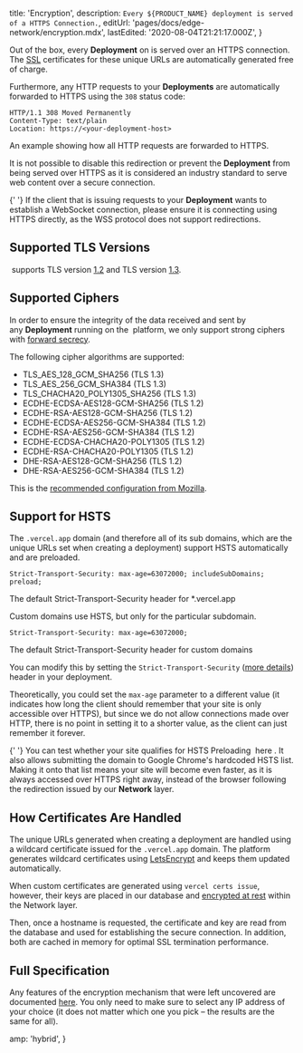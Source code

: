 
  title: 'Encryption',
  description: `Every ${PRODUCT_NAME} deployment is served of a HTTPS Connection.`,
  editUrl: 'pages/docs/edge-network/encryption.mdx',
  lastEdited: '2020-08-04T21:21:17.000Z',
}

Out of the box, every **Deployment** on <ProductName /> is served over an HTTPS connection. The [SSL](https://en.wikipedia.org/wiki/Transport_Layer_Security) certificates for these unique URLs are automatically generated free of charge.

Furthermore, any HTTP requests to your **Deployments** are automatically forwarded to HTTPS using the `308` status code:

```
HTTP/1.1 308 Moved Permanently
Content-Type: text/plain
Location: https://<your-deployment-host>
```

<Caption>
  An example showing how all <InlineCode>HTTP</InlineCode> requests are
  forwarded to <InlineCode>HTTPS</InlineCode>.
</Caption>

It is not possible to disable this redirection or prevent the **Deployment** from being served over HTTPS as it is considered an industry standard to serve web content over a secure connection.

<Note>
  {' '}
  If the client that is issuing requests to your <b>Deployment</b> wants to establish
  a WebSocket connection, please ensure it is connecting using HTTPS directly, as
  the WSS protocol does not support redirections.
</Note>

## Supported TLS Versions

​<ProductName /> supports TLS version [1.2](https://en.wikipedia.org/wiki/Transport_Layer_Security#TLS_1.2) and TLS version [1.3](https://en.wikipedia.org/wiki/Transport_Layer_Security#TLS_1.3).

## Supported Ciphers

In order to ensure the integrity of the data received and sent by any **Deployment** running on the **<ProductName />** platform, we only support strong ciphers with [forward secrecy](https://en.wikipedia.org/wiki/Forward_secrecy).

The following cipher algorithms are supported:

- TLS_AES_128_GCM_SHA256 (TLS 1.3)
- TLS_AES_256_GCM_SHA384 (TLS 1.3)
- TLS_CHACHA20_POLY1305_SHA256 (TLS 1.3)
- ECDHE-ECDSA-AES128-GCM-SHA256 (TLS 1.2)
- ECDHE-RSA-AES128-GCM-SHA256 (TLS 1.2)
- ECDHE-ECDSA-AES256-GCM-SHA384 (TLS 1.2)
- ECDHE-RSA-AES256-GCM-SHA384 (TLS 1.2)
- ECDHE-ECDSA-CHACHA20-POLY1305 (TLS 1.2)
- ECDHE-RSA-CHACHA20-POLY1305 (TLS 1.2)
- DHE-RSA-AES128-GCM-SHA256 (TLS 1.2)
- DHE-RSA-AES256-GCM-SHA384 (TLS 1.2)

This is the [recommended configuration from Mozilla](https://wiki.mozilla.org/Security/Server_Side_TLS#Intermediate_compatibility_.28recommended.29).

## Support for HSTS

The `.vercel.app` domain (and therefore all of its sub domains, which are the unique URLs set when creating a deployment) support HSTS automatically and are preloaded.

```
Strict-Transport-Security: max-age=63072000; includeSubDomains; preload;
```

<Caption>
  The default <InlineCode>Strict-Transport-Security</InlineCode> header for
  *.vercel.app
</Caption>

Custom domains use HSTS, but only for the particular subdomain.

```
Strict-Transport-Security: max-age=63072000;
```

<Caption>
  The default <InlineCode>Strict-Transport-Security</InlineCode> header for
  custom domains
</Caption>

You can modify this by setting the `Strict-Transport-Security` ([more details](https://developer.mozilla.org/en-US/docs/Web/HTTP/Headers/Strict-Transport-Security)) header in your deployment.

Theoretically, you could set the `max-age` parameter to a different value (it indicates how long the client should remember that your site is only accessible over HTTPS), but since we do not allow connections made over HTTP, there is no point in setting it to a shorter value, as the client can just remember it forever.

<Note>
  {' '}
  You can test whether your site qualifies for HSTS Preloading <Link href="https://hstspreload.org/">
    here
  </Link>. It also allows submitting the domain to Google Chrome's hardcoded HSTS
  list. Making it onto that list means your site will become even faster, as it is
  always accessed over HTTPS right away, instead of the browser following the redirection
  issued by our <b>Network</b> layer.
</Note>

## How Certificates Are Handled

The unique URLs generated when creating a deployment are handled using a wildcard certificate issued for the `.vercel.app` domain. The **<ProductName />** platform generates wildcard certificates using [LetsEncrypt](https://letsencrypt.org/) and keeps them updated automatically.

When custom certificates are generated using `vercel certs issue`, however, their keys are placed in our database and [encrypted at rest](https://en.wikipedia.org/wiki/Data_at_rest#Encryption) within the Network layer.

Then, once a hostname is requested, the certificate and key are read from the database and used for establishing the secure connection. In addition, both are cached in memory for optimal SSL termination performance.

## Full Specification

Any features of the encryption mechanism that were left uncovered are documented [here](https://www.ssllabs.com/ssltest/analyze.html?d=zeit.co). You only need to make sure to select any IP address of your choice (it does not matter which one you pick – the results are the same for all).


  amp: 'hybrid',
}
